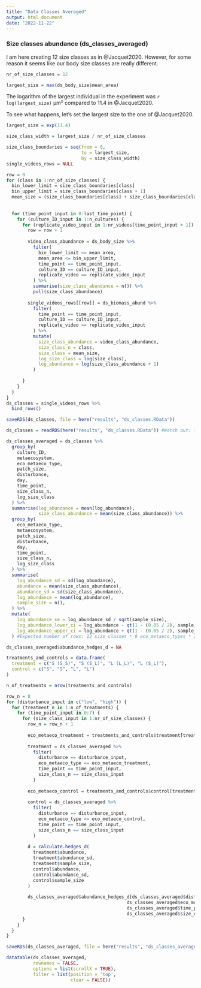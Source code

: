 ```yaml
---
title: "Data Classes Averaged"
output: html_document
date: "2022-11-22"
---
```


### Size classes abundance (ds_classes_averaged)

I am here creating 12 size classes as in @Jacquet2020. However, for some reason it seems like our body size classes are really different.

```r
nr_of_size_classes = 12
```

```r
largest_size = max(ds_body_size$mean_area)
```

The logarithm of the largest individual in the experiment was `r log(largest_size)` μm² compared to 11.4 in  @Jacquet2020. 

To see what happens, let's set the largest size to the one of @Jacquet2020. 

```r
largest_size = exp(11.4) 
```

```r
size_class_width = largest_size / nr_of_size_classes

size_class_boundaries = seq(from = 0,
                            to = largest_size,
                            by = size_class_width)
single_videos_rows = NULL

row = 0
for (class in 1:nr_of_size_classes) {
  bin_lower_limit = size_class_boundaries[class]
  bin_upper_limit = size_class_boundaries[class + 1]
  mean_size = (size_class_boundaries[class] + size_class_boundaries[class + 1]) / 2
  
  
  for (time_point_input in 0:last_time_point) {
    for (culture_ID_input in 1:n_cultures) {
      for (replicate_video_input in 1:nr_videos[time_point_input + 1]) {
        row = row + 1
        
        video_class_abundance = ds_body_size %>%
          filter(
            bin_lower_limit <= mean_area,
            mean_area <= bin_upper_limit,
            time_point == time_point_input,
            culture_ID == culture_ID_input,
            replicate_video == replicate_video_input
          ) %>%
          summarise(size_class_abundance = n()) %>%
          pull(size_class_abundance)
        
        single_videos_rows[[row]] = ds_biomass_abund %>%
          filter(
            time_point == time_point_input,
            culture_ID == culture_ID_input,
            replicate_video == replicate_video_input
          ) %>%
          mutate(
            size_class_abundance = video_class_abundance,
            size_class_n = class,
            size_class = mean_size,
            log_size_class = log(size_class),
            log_abundance = log(size_class_abundance + 1)
          )
        
      }
    }
  }
}
ds_classes = single_videos_rows %>%
  bind_rows()

saveRDS(ds_classes, file = here("results", "ds_classes.RData"))
```

```r
ds_classes = readRDS(here("results", "ds_classes.RData")) #Watch out: it contains 27468 rows instead of 27720 because we excluded already culture_ID = 60, which I spilled during the experiment.

ds_classes_averaged = ds_classes %>%
  group_by(
    culture_ID,
    metaecosystem,
    eco_metaeco_type,
    patch_size,
    disturbance,
    day,
    time_point,
    size_class_n,
    log_size_class
  ) %>%
  summarise(log_abundance = mean(log_abundance),
            size_class_abundance = mean(size_class_abundance)) %>%
  group_by(
    eco_metaeco_type,
    metaecosystem,
    patch_size,
    disturbance,
    day,
    time_point,
    size_class_n,
    log_size_class
  ) %>%
  summarise(
    log_abundance_sd = sd(log_abundance),
    abundance = mean(size_class_abundance),
    abundance_sd = sd(size_class_abundance),
    log_abundance = mean(log_abundance),
    sample_size = n(),
  ) %>%
  mutate(
    log_abundance_se = log_abundance_sd / sqrt(sample_size),
    log_abundance_lower_ci = log_abundance - qt(1 - (0.05 / 2), sample_size - 1) * log_abundance_se,
    log_abundance_upper_ci = log_abundance + qt(1 - (0.05 / 2), sample_size - 1) * log_abundance_se
  ) #Expected number of rows: 12 size classes * 8 eco_metaeco_types * 2 disturbance types * 8 time points = 1536
```

```r
ds_classes_averaged$abundance_hedges_d = NA

treatments_and_controls = data.frame(
  treatment = c("S (S_S)", "S (S_L)", "L (L_L)", "L (S_L)"),
  control = c("S", "S", "L", "L")
)

n_of_treatments = nrow(treatments_and_controls)

row_n = 0
for (disturbance_input in c("low", "high")) {
  for (treatment_n in 1:n_of_treatments) {
    for (time_point_input in 0:7) {
      for (size_class_input in 1:nr_of_size_classes) {
        row_n = row_n + 1
        
        eco_metaeco_treatment = treatments_and_controls$treatment[treatment_n]
        
        treatment = ds_classes_averaged %>%
          filter(
            disturbance == disturbance_input,
            eco_metaeco_type == eco_metaeco_treatment,
            time_point == time_point_input,
            size_class_n == size_class_input
          )
        
        eco_metaeco_control = treatments_and_controls$control[treatment_n]
        
        control = ds_classes_averaged %>%
          filter(
            disturbance == disturbance_input,
            eco_metaeco_type == eco_metaeco_control,
            time_point == time_point_input,
            size_class_n == size_class_input
          ) 
        
        d = calculate.hedges_d(
          treatment$abundance,
          treatment$abundance_sd,
          treatment$sample_size,
          control$abundance,
          control$abundance_sd,
          control$sample_size
        )
        
        ds_classes_averaged$abundance_hedges_d[ds_classes_averaged$disturbance == disturbance_input &
                                             ds_classes_averaged$eco_metaeco_type == eco_metaeco_treatment &
                                             ds_classes_averaged$time_point == time_point_input &
                                             ds_classes_averaged$size_class_n == size_class_input] = d
      }
    }
  }
}
```

```r
saveRDS(ds_classes_averaged, file = here("results", "ds_classes_averaged.RData"))
```

```r
datatable(ds_classes_averaged,
          rownames = FALSE,
          options = list(scrollX = TRUE),
          filter = list(position = 'top', 
                        clear = FALSE))
```